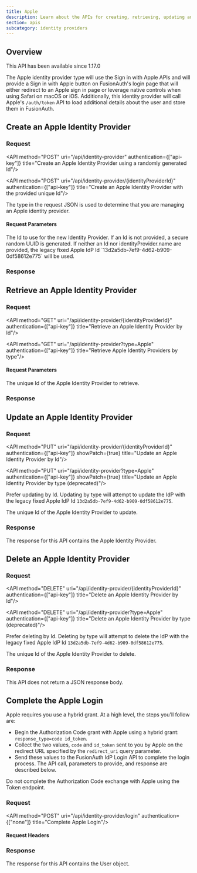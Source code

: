 ```yaml
---
title: Apple
description: Learn about the APIs for creating, retrieving, updating and disabling the Apple identity provider.
section: apis
subcategory: identity providers
---
```



## Overview

<Aside type="version">
This API has been available since 1.17.0
</Aside>

The Apple identity provider type will use the Sign in with Apple APIs and will provide a <InlineUIElement>Sign in with Apple</InlineUIElement> button on FusionAuth's login page that will either redirect to an Apple sign in page or leverage native controls when using Safari on macOS or iOS. Additionally, this identity provider will call Apple's `/auth/token` API to load additional details about the user and store them in FusionAuth.

<TokenStorageNote idp_long_lived_token_type="refresh"
                  idp_refresh_additional_info_url="https://developer.apple.com/documentation/sign_in_with_apple/sign_in_with_apple_rest_api/verifying_a_user"
                  idp_display_name="Apple"
                  idp_linking_strategy="LinkByEmail"
                  token_name="refresh_token"
                  return_text="/auth/token" />

## Create an Apple Identity Provider

### Request

<API method="POST" uri="/api/identity-provider" authentication={["api-key"]} title="Create an Apple Identity Provider using a randomly generated Id"/>

<API method="POST" uri="/api/identity-provider/{identityProviderId}" authentication={["api-key"]} title="Create an Apple Identity Provider with the provided unique Id"/>

The <InlineField>type</InlineField> in the request JSON is used to determine that you are managing an Apple identity provider.

#### Request Parameters

<APIBlock>
  <APIField name="identityProviderId" type="UUID" optional defaults="secure random UUID" since="1.61.0">
    The Id to use for the new Identity Provider. If an Id is not provided, a secure random UUID is generated. If neither an Id nor <InlineField>identityProvider.name</InlineField> are provided, the legacy fixed Apple IdP Id `13d2a5db-7ef9-4d62-b909-0df58612e775` will be used.
  </APIField>
</APIBlock>

<AppleRequestBody idp_since={idp_since} />

### Response

<StandardPostResponseCodes never_search_error />

<AppleResponseBody idp_since={idp_since} />

## Retrieve an Apple Identity Provider

### Request

<API method="GET" uri="/api/identity-provider/{identityProviderId}" authentication={["api-key"]} title="Retrieve an Apple Identity Provider by Id"/>

<API method="GET" uri="/api/identity-provider?type=Apple" authentication={["api-key"]} title="Retrieve Apple Identity Providers by type"/>

#### Request Parameters

<APIBlock>
  <APIField name="identityProviderId" type="UUID" required>
    The unique Id of the Apple Identity Provider to retrieve.
  </APIField>
</APIBlock>

### Response

<StandardGetResponseCodes never_search_error />

<AppleResponseBody idp_since={idp_since} />

## Update an Apple Identity Provider

<GenericUpdateExplanationFragment capitalized_object_name="Apple Identity Provider" />

### Request

<API method="PUT" uri="/api/identity-provider/{identityProviderId}" authentication={["api-key"]} showPatch={true} title="Update an Apple Identity Provider by Id"/>

<API method="PUT" uri="/api/identity-provider?type=Apple" authentication={["api-key"]} showPatch={true} title="Update an Apple Identity Provider by type (deprecated)"/>

<DeprecatedSince since="1.61.0">Prefer updating by Id. Updating by type will attempt to update the IdP with the legacy fixed Apple IdP Id `13d2a5db-7ef9-4d62-b909-0df58612e775`.</DeprecatedSince>

<APIBlock>
  <APIField name="identityProviderId" type="UUID" required>
    The unique Id of the Apple Identity Provider to update.
  </APIField>
</APIBlock>

<AppleRequestBody idp_since={idp_since} />

### Response

The response for this API contains the Apple Identity Provider.

<StandardPutResponseCodes never_search_error />

<AppleResponseBody idp_since={idp_since} />

## Delete an Apple Identity Provider

### Request

<API method="DELETE" uri="/api/identity-provider/{identityProviderId}" authentication={["api-key"]} title="Delete an Apple Identity Provider by Id"/>

<API method="DELETE" uri="/api/identity-provider?type=Apple" authentication={["api-key"]} title="Delete an Apple Identity Provider by type (deprecated)"/>

<DeprecatedSince since="1.61.0">Prefer deleting by Id. Deleting by type will attempt to delete the IdP with the legacy fixed Apple IdP Id `13d2a5db-7ef9-4d62-b909-0df58612e775`.</DeprecatedSince>

<APIBlock>
  <APIField name="identityProviderId" type="UUID" required>
    The unique Id of the Apple Identity Provider to delete.
  </APIField>
</APIBlock>

### Response

This API does not return a JSON response body.

<StandardDeleteResponseCodes never_search_error />

## Complete the Apple Login

<CompleteLoginText idp_display_name="Apple" token_text_with_article="an id token" token_text="id token" />

Apple requires you use a hybrid grant. At a high level, the steps you'll follow are:

* Begin the Authorization Code grant with Apple using a hybrid grant: `response_type=code id_token`.
* Collect the two values, `code` and `id_token` sent to you by Apple on the redirect URL specified by the `redirect_uri` query parameter.
* Send these values to the FusionAuth IdP Login API to complete the login process. The API call, parameters to provide, and response are described below.

<Aside type="note">
Do not complete the Authorization Code exchange with Apple using the Token endpoint.
</Aside>

### Request

<API method="POST" uri="/api/identity-provider/login" authentication={["none"]} title="Complete Apple Login"/>

#### Request Headers

<APIBlock>
</APIBlock>

<XForwardedForHeader />
<XFusionauthTenantIdHeaderScopedOperationRowOnly />

<IdentityProviderLoginRequestBody idp_display_name={idp_display_name} />

<JSON title="Example Native Request JSON" src="identity-providers/login/apple-request-native.json" />

### Response

The response for this API contains the User object.

<IdentityProviderLoginResponseBody />

